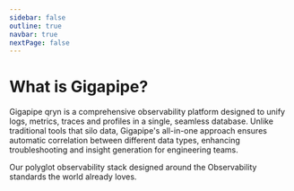 ```yaml
---
sidebar: false
outline: true
navbar: true
nextPage: false
---
```



# What is Gigapipe?

Gigapipe qryn is a comprehensive observability platform designed to unify logs, metrics, traces and profiles in a single, seamless database. Unlike traditional tools that silo data, Gigapipe's all-in-one approach ensures automatic correlation between different data types, enhancing troubleshooting and insight generation for engineering teams.

Our polyglot observability stack designed around the Observability standards the world already loves.

<Tabs>

<Tab label="Data Ingestion">

<DataIngestion/>

</Tab>

<Tab label="Explore Data">

<GrafanaExplore/>

</Tab>

</Tabs>